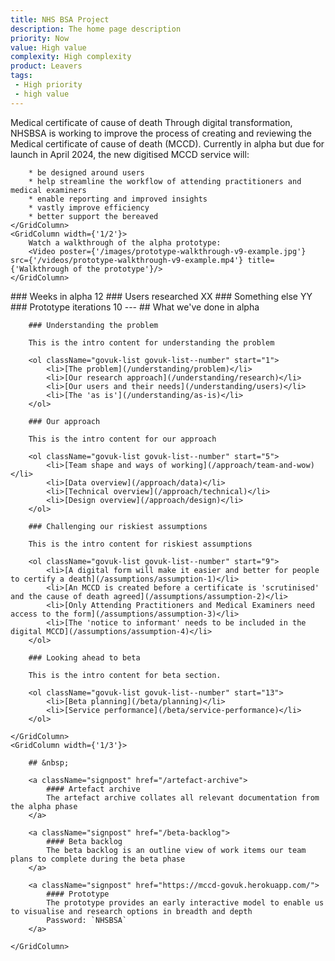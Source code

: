 ```yaml
---
title: NHS BSA Project
description: The home page description
priority: Now
value: High value
complexity: High complexity
product: Leavers
tags:
 - High priority
 - high value
---
```

<GridRow>
    <GridColumn width={'full'}>
        <Heading caption='Alpha assessment' tag='h1'>Medical certificate of cause of death</Heading>
        <LeadParagraph>Through digital transformation, NHSBSA is working to improve the process of creating and reviewing the Medical certificate of cause of death (MCCD).</LeadParagraph>
    </GridColumn>
    <GridColumn width={'1/2'}>
        Currently in alpha but due for launch in April 2024, the new digitised MCCD service will:
        
        * be designed around users
        * help streamline the workflow of attending practitioners and medical examiners
        * enable reporting and improved insights
        * vastly improve efficiency
        * better support the bereaved
    </GridColumn>
    <GridColumn width={'1/2'}>
        Watch a walkthrough of the alpha prototype:
        <Video poster={'/images/prototype-walkthrough-v9-example.jpg'} src={'/videos/prototype-walkthrough-v9-example.mp4'} title={'Walkthrough of the prototype'}/>
    </GridColumn>
</GridRow>
<GridRow>
    <GridColumn width={'1/4'} className="statistic">
        ### Weeks in alpha
        12
    </GridColumn>
    <GridColumn width={'1/4'} className="statistic">
        ### Users researched
        XX
    </GridColumn>
    <GridColumn width={'1/4'} className="statistic">
        ### Something else
        YY
    </GridColumn>
    <GridColumn width={'1/4'} className="statistic">
        ### Prototype iterations
        10
    </GridColumn>
</GridRow>
<GridRow>
    <GridColumn width={'full'}>
        ---
    </GridColumn>
</GridRow>
<GridRow>
    <GridColumn width={'2/3'}>
        ## What we've done in alpha

        ### Understanding the problem

        This is the intro content for understanding the problem

        <ol className="govuk-list govuk-list--number" start="1">
            <li>[The problem](/understanding/problem)</li>
            <li>[Our research approach](/understanding/research)</li>
            <li>[Our users and their needs](/understanding/users)</li>
            <li>[The 'as is'](/understanding/as-is)</li>
        </ol>
        
        ### Our approach

        This is the intro content for our approach

        <ol className="govuk-list govuk-list--number" start="5">
            <li>[Team shape and ways of working](/approach/team-and-wow)</li>
            <li>[Data overview](/approach/data)</li>
            <li>[Technical overview](/approach/technical)</li>
            <li>[Design overview](/approach/design)</li>
        </ol>

        ### Challenging our riskiest assumptions

        This is the intro content for riskiest assumptions
        
        <ol className="govuk-list govuk-list--number" start="9">
            <li>[A digital form will make it easier and better for people to certify a death](/assumptions/assumption-1)</li>
            <li>[An MCCD is created before a certificate is 'scrutinised' and the cause of death agreed](/assumptions/assumption-2)</li>
            <li>[Only Attending Practitioners and Medical Examiners need access to the form](/assumptions/assumption-3)</li>
            <li>[The 'notice to informant' needs to be included in the digital MCCD](/assumptions/assumption-4)</li>
        </ol>
        
        ### Looking ahead to beta
        
        This is the intro content for beta section.

        <ol className="govuk-list govuk-list--number" start="13">
            <li>[Beta planning](/beta/planning)</li>
            <li>[Service performance](/beta/service-performance)</li>
        </ol>

    </GridColumn>
    <GridColumn width={'1/3'}>

        ## &nbsp;

        <a className="signpost" href="/artefact-archive">
            #### Artefact archive
            The artefact archive collates all relevant documentation from the alpha phase
        </a>

        <a className="signpost" href="/beta-backlog">
            #### Beta backlog
            The beta backlog is an outline view of work items our team plans to complete during the beta phase
        </a>

        <a className="signpost" href="https://mccd-govuk.herokuapp.com/">
            #### Prototype
            The prototype provides an early interactive model to enable us to visualise and research options in breadth and depth
            Password: `NHSBSA`
        </a>

    </GridColumn>
</GridRow>
